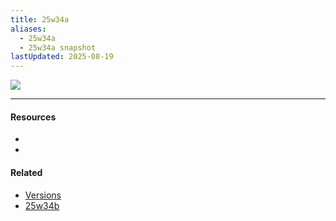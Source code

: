```yaml
---
title: 25w34a
aliases:
  - 25w34a
  - 25w34a snapshot
lastUpdated: 2025-08-19
---
```



![](https://minecraft.wiki/images/25w34a.jpg)

<Yb src="https://youtube.com/embed/fCga6TTeAA4" />
<Yb src="https://youtube.com/embed/RX5VC-WTo7A" />

---

#### Resources

- <Wiki src="https://minecraft.wiki/w/Java_Edition_25w34a" />
- <Blog src="https://minecraft.net/en-us/article/minecraft-snapshot-25w34a" />

#### Related

- [Versions](/versions)
- [25w34b](/25w34b)